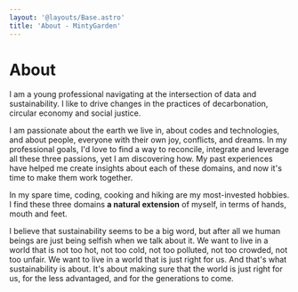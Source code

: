 ```yaml
---
layout: '@layouts/Base.astro'
title: 'About - MintyGarden'
---
```


# About

I am a young professional navigating at the intersection of data and sustainability. I like to drive changes in the practices of decarbonation, circular economy and social justice. 

I am passionate about the earth we live in, about codes and technologies, and about people, everyone with their own joy, conflicts, and dreams. In my professional goals, I'd love to find a way to reconcile, integrate and leverage all these three passions, yet I am discovering how. My past experiences have helped me create insights about each of these domains, and now it's time to make them work together.

In my spare time, coding, cooking and hiking are my most-invested hobbies. I find these three domains **a natural extension** of myself, in terms of hands, mouth and feet. 

I believe that sustainability seems to be a big word, but after all we human beings are just being selfish when we talk about it. We want to live in a world that is not too hot, not too cold, not too polluted, not too crowded, not too unfair. We want to live in a world that is just right for us. And that's what sustainability is about. It's about making sure that the world is just right for us, for the less advantaged, and for the generations to come.